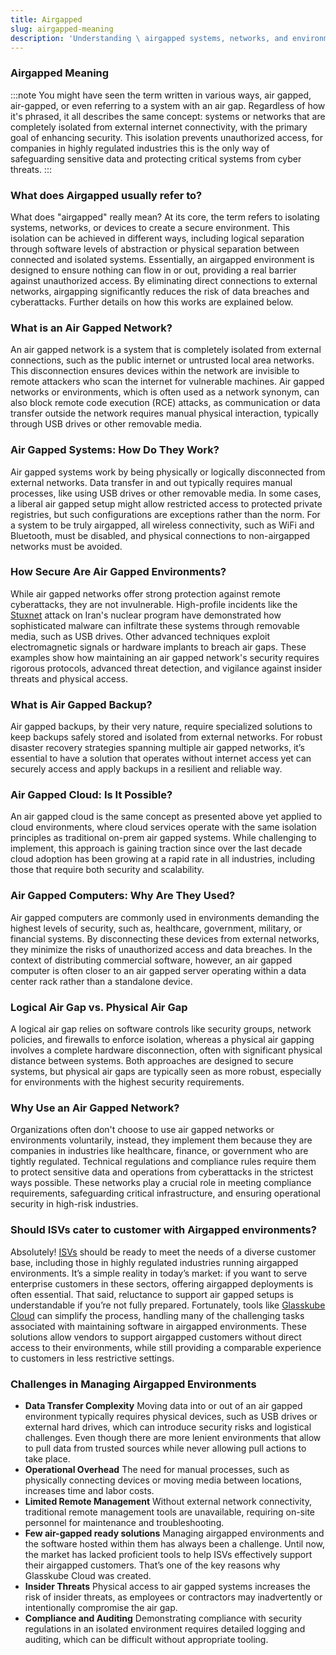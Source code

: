 ```yaml
---
title: Airgapped
slug: airgapped-meaning
description: 'Understanding \ airgapped systems, networks, and environments. Their purpose, use cases, and practical applications.'
---
```



### Airgapped Meaning
:::note
You might have seen the term written in various ways, air gapped, air-gapped, or even referring to a system with an air gap. Regardless of how it's phrased, it all describes the same concept: systems or networks that are completely isolated from external internet connectivity, with the primary goal of enhancing security. This isolation prevents unauthorized access, for companies in highly regulated industries this is the only way of safeguarding sensitive data and protecting critical systems from cyber threats.
:::
### What does Airgapped usually refer to? 

What does "airgapped" really mean? At its core, the term refers to isolating systems, networks, or devices to create a secure environment. This isolation can be achieved in different ways, including logical separation through software levels of abstraction or physical separation between connected and isolated systems. Essentially, an airgapped environment is designed to ensure nothing can flow in or out, providing a real barrier against unauthorized access. By eliminating direct connections to external networks, airgapping significantly reduces the risk of data breaches and cyberattacks. Further details on how this works are explained below.

### What is an Air Gapped Network?

An air gapped network is a system that is completely isolated from external connections, such as the public internet or untrusted local area networks. This disconnection ensures devices within the network are invisible to remote attackers who scan the internet for vulnerable machines. Air gapped networks or environments, which is often used as a network synonym, can also block remote code execution (RCE) attacks, as communication or data transfer outside the network requires manual physical interaction, typically through USB drives or other removable media.

### Air Gapped Systems: How Do They Work?

Air gapped systems work by being physically or logically disconnected from external networks. Data transfer in and out typically requires manual processes, like using USB drives or other removable media. In some cases, a liberal air gapped setup might allow restricted access to protected private registries, but such configurations are exceptions rather than the norm. For a system to be truly airgapped, all wireless connectivity, such as WiFi and Bluetooth, must be disabled, and physical connections to non-airgapped networks must be avoided.

### How Secure Are Air Gapped Environments?

While air gapped networks offer strong protection against remote cyberattacks, they are not invulnerable. High-profile incidents like the [Stuxnet](https://www.trellix.com/security-awareness/ransomware/what-is-stuxnet/) attack on Iran's nuclear program have demonstrated how sophisticated malware can infiltrate these systems through removable media, such as USB drives. Other advanced techniques exploit electromagnetic signals or hardware implants to breach air gaps. These examples show how maintaining an air gapped network's security requires rigorous protocols, advanced threat detection, and vigilance against insider threats and physical access.

### What is Air Gapped Backup?

Air gapped backups, by their very nature, require specialized solutions to keep backups safely stored and isolated from external networks. For robust disaster recovery strategies spanning multiple air gapped networks, it’s essential to have a solution that operates without internet access yet can securely access and apply backups in a resilient and reliable way.

### Air Gapped Cloud: Is It Possible?

An air gapped cloud is the same concept as presented above yet applied to cloud environments, where cloud services operate with the same isolation principles as traditional on-prem air gapped systems. While challenging to implement, this approach is gaining traction since over the last decade cloud adoption has been growing at a rapid rate in all industries, including those that require both security and scalability.

### Air Gapped Computers: Why Are They Used?

Air gapped computers are commonly used in environments demanding the highest levels of security, such as, healthcare, government, military, or financial systems. By disconnecting these devices from external networks, they minimize the risks of unauthorized access and data breaches. In the context of distributing commercial software, however, an air gapped computer is often closer to an air gapped server operating within a data center rack rather than a standalone device.

### Logical Air Gap vs. Physical Air Gap

A logical air gap relies on software controls like security groups, network policies, and firewalls to enforce isolation, whereas a physical air gapping involves a complete hardware disconnection, often with significant physical distance between systems. Both approaches are designed to secure systems, but physical air gaps are typically seen as more robust, especially for environments with the highest security requirements.

### Why Use an Air Gapped Network?

Organizations often don't choose to use air gapped networks or environments voluntarily, instead, they implement them because they are companies in industries like healthcare, finance, or government who are tightly regulated. Technical regulations and compliance rules require them to protect sensitive data and operations from cyberattacks in the strictest ways possible. These networks play a crucial role in meeting compliance requirements, safeguarding critical infrastructure, and ensuring operational security in high-risk industries.

### Should ISVs cater to customer with Airgapped environments?

Absolutely! [ISVs](/glossary/isv-meaning/) should be ready to meet the needs of a diverse customer base, including those in highly regulated industries running airgapped environments. It’s a simple reality in today’s market: if you want to serve enterprise customers in these sectors, offering airgapped deployments is often essential. That said, reluctance to support air gapped setups is understandable if you’re not fully prepared. Fortunately, tools like [Glasskube Cloud](/) can simplify the process, handling many of the challenging tasks associated with maintaining software in airgapped environments. These solutions allow vendors to support airgapped customers without direct access to their environments, while still providing a comparable experience to customers in less restrictive settings.

### Challenges in Managing Airgapped Environments

-   **Data Transfer Complexity**
    Moving data into or out of an air gapped environment typically requires physical devices, such as USB drives or external hard drives, which can introduce security risks and logistical challenges. Even though there are more lenient environments that allow to pull data from trusted sources while never allowing pull actions to take place.
-   **Operational Overhead**
    The need for manual processes, such as physically connecting devices or moving media between locations, increases time and labor costs.
-   **Limited Remote Management**
    Without external network connectivity, traditional remote management tools are unavailable, requiring on-site personnel for maintenance and troubleshooting.
-   **Few air-gapped ready solutions**
    Managing airgapped environments and the software hosted within them has always been a challenge. Until now, the market has lacked proficient tools to help ISVs effectively support their airgapped customers. That’s one of the key reasons why Glasskube Cloud was created.  
-   **Insider Threats**
    Physical access to air gapped systems increases the risk of insider threats, as employees or contractors may inadvertently or intentionally compromise the air gap.   
-   **Compliance and Auditing**
    Demonstrating compliance with security regulations in an isolated environment requires detailed logging and auditing, which can be difficult without appropriate tooling.

<DefaultCTA />